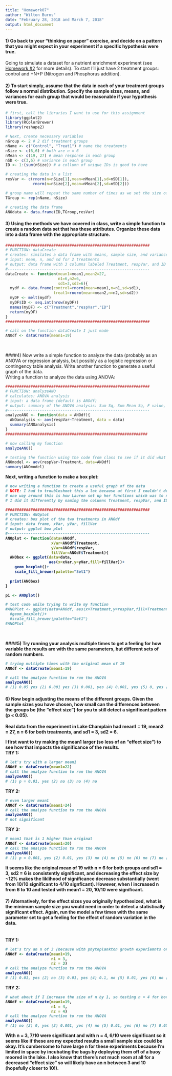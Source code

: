 ```yaml
---
title: "Homework07"
author: "Wilton Burns"
date: "February 28, 2018 and March 7, 2018"
output: html_document
---
```


#### 1) Go back to your “thinking on paper” exercise, and decide on a pattern that you might expect in your experiment if a specific hypothesis were true.
Going to simulate a dataset for a nutrient enrichment experiment (see [Homework #2](Homework02.html) for more details). To start I'll just have 2 treatment groups: control and +N+P (Nitrogen and Phosphorus addition). 
<br/> 

#### 2) To start simply, assume that the data in each of your treatment groups follow a normal distribution. Specify the sample sizes, means, and variances for each group that would be reasonable if your hypothesis were true.
```r

# first, call the libraries I want to use for this assignment
library(ggplot2)
library(RColorBrewer)
library(reshape2)

# Next, create necessary variables
nGroup <- 2 # 2 dif treatment groups
nName <- c("Control", "Treat1") # name the treatments 
nSize <- c(6,6) # both are n = 6
nMean <- c(19, 27) # mean response in each group
nSD <- c(3,6) # variance in each group
ID <- 1:(sum(nSize)) # a collumn of unique IDs is good to have

# creating the data in a list 
resVar <- c(rnorm(n=nSize[1],mean=nMean[1],sd=nSD[1]),
            rnorm(n=nSize[2],mean=nMean[2],sd=nSD[2]))

# group name will repeat the same number of times as we set the size of each group aka 6 Controls and 6 Treat1 
TGroup <- rep(nName, nSize)

# creating the data frame 
ANOdata <- data.frame(ID,TGroup,resVar)
```

#### 3) Using the methods we have covered in class, write a simple function to create a random data set that has these attributes. Organize these data into a data frame with the appropriate structure.

```r
###############################################################
# FUNCTION: dataCreate
# creates: similates a data frame with means, sample size, and variances that I set 
# input: mean, n, and sd for 2 treatments 
# output: data frame with 3 columns labeled Treatment, respVar, and ID 
#--------------------------------------------------------------
dataCreate <- function(mean1=mean1,mean2=27,
                       n1=6,n2=6,
                       sd1=3,sd2=6){
  mydf <- data.frame(control=rnorm(mean=mean1,n=n1,sd=sd1),
                     treat1=rnorm(mean=mean2,n=n2,sd=sd2))
  myDF <- melt(mydf)
  myDF$ID <- seq.int(nrow(myDF))
  names(myDF) <- c("Treatment","respVar","ID")
  return(myDF)
}
###############################################################

# call on the function dataCreate I just made
ANOdf <- dataCreate(mean1=19)

```

<br/>

####4) Now write a simple function to analyze the data (probably as an ANOVA or regression analysis, but possibly as a logistic regression or contingency table analysis. Write another function to generate a useful graph of the data.
<br/>
Writing a function to analyze the data using ANOVA:
```r
###############################################################
# FUNCTION: analyzeANO
# calculates: ANOVA analysis 
# input: a data frame (default is ANOdf) 
# output: summary of the ANOVA analysis: Sum Sq, Sum Mean Sq, F value, and p value
#--------------------------------------------------------------
analyzeANO <- function(data = ANOdf){
  ANOanalysis <- aov(respVar~Treatment, data = data)
  summary(ANOanalysis)
}
##############################################################

# now calling my function
analyzeANO()

# testing the function using the code from class to see if it did what I wanted 
ANOmodel <- aov(respVar~Treatment, data=ANOdf)
summary(ANOmodel) 
```
<b/>
Next, writing a function to make a box plot: 
```r
# now writing a function to create a useful graph of the data 
# NOTE: I had to troubleshoot this a lot because at first I couldn't do the function without specifying that each variable after data=ANOdf was a column in the data frame ANOdf
# one way around this is how Lauren set up her functions which was to not name the columns in her first function and then for each sequential function the first time of code after setting up which dataframe to use was to name the columns
# I did it differently by naming the columns Treatment, respVar, and ID from the beginning function and there was no problem in the analyzeANO function because the only variable to call on was the data frame ANOdf, but I ran into issues with my plot function because xVar,yVar, and fillVar are at the beginning of the function and it didn't know that I wanted to use ANOdf yet. The simple workaround was to call each column for each variable with the '$"

###############################################################
# FUNCTION: ANOplot
# creates: box plot of the two treatments in ANOdf
# input: data frame, xVar, yVar, fillVar  
# output: ggplot box plot  
#--------------------------------------------------------------
ANOplot <- function(data=ANOdf, 
                    xVar=ANOdf$Treatment, 
                    yVar=ANOdf$respVar, 
                    fillVar=ANOdf$Treatment){
  ANObox <- ggplot(data=data, 
                   aes(x=xVar,y=yVar,fill=fillVar))+
    geom_boxplot()+
    scale_fill_brewer(palette="Set1")
    
  print(ANObox)
}

p1 <- ANOplot()

# test code while trying to write my function 
#ANOPlot <- ggplot(data=ANOdf, aes(x=Treatment,y=respVar,fill=Treatment))+
  #geom_boxplot()+
  #scale_fill_brewer(palette="Set1")
#ANOPlot
```
<br/>

####5) Try running your analysis multiple times to get a feeling for how variable the results are with the same parameters, but different sets of random numbers.

```r
# trying multiple times with the original mean of 19 
ANOdf <- dataCreate(mean1=19)

# call the analyze function to run the ANOVA
analyzeANO()
# (1) 0.05 yes (2) 0.001 yes (3) 0.001, yes (4) 0.001, yes (5) 0, yes (6) 0.01, yes (7) 0.01, yes (8) 0.01, yes (9) 0.001, yes (10) 0, yes 

```

#### 6) Now begin adjusting the means of the different groups. Given the sample sizes you have chosen, how small can the differences between the groups be (the “effect size”) for you to still detect a significant pattern (p < 0.05).
**Real data from the experiment in Lake Champlain had mean1 = 19, mean2 = 27, n = 6 for both treatments, and sd1 = 3, sd2 = 6.**
<br/>

I first want to try making the mean1 larger (so less of an "effect size") to see how that impacts the significance of the results. 
<br/> 
**TRY 1:** 
```r
# let's try with a larger mean1 
ANOdf <- dataCreate(mean1=22)
# call the analyze function to run the ANOVA
analyzeANO()
# (1) p = 0.01, yes (2) no (3) no (4) no 
```
**TRY 2:** 
```r
# even larger mean1
ANOdf <- dataCreate(mean1=24)
# call the analyze function to run the ANOVA
analyzeANO()
# not significant 
```
**TRY 3:**
```r
# mean1 that is 1 higher than original 
ANOdf <- dataCreate(mean1=20)
# call the analyze function to run the ANOVA
analyzeANO()
# (1) p = 0.001, yes (2) 0.01, yes (3) no (4) no (5) no (6) no (7) no (8) yes (9) yes (10) no
```
It seems like the original mean of 19 with n = 6 for both groups and sd1 = 3, sd2 = 6 is consistently significant, and decreasing the effect size by ~12% makes the liklihood of significance decrease substantially (went from 10/10 significant to 4/10 signficant). However, when I increased n from 6 to 10 and tested with mean1 = 20, 10/10 were significant. 
<br/>

#### 7) Alternatively, for the effect sizes you originally hypothesized, what is the minimum sample size you would need in order to detect a statistically significant effect. Again, run the model a few times with the same parameter set to get a feeling for the effect of random variation in the data.
<br/>
**TRY 1:** 
```r
# let's try an n of 3 (because with phytoplankton growth experiemnts only triplicates are often used) 
ANOdf <- dataCreate(mean1=19, 
                    n1 = 3, 
                    n2 = 3)
# call the analyze function to run the ANOVA
analyzeANO()
# (1) 0.01, yes (2) no (3) 0.01, yes (4) 0.1, no (5) 0.01, yes (6) no (7) 0.001, yes (8) 0.001, yes (9) 0.05, yes (10) 0.001, yes
```
**TRY 2:** 
```r
# what about if I increase the size of n by 1, so testing n = 4 for both groups? 
ANOdf <- dataCreate(mean1=19, 
                    n1 = 4, 
                    n2 = 4)
# call the analyze function to run the ANOVA
analyzeANO()
# (1) no (2) 0, yes (3) 0.001, yes (4) no (5) 0.01, yes (6) no (7) 0.05, yes (8) no (9) 0.01, yes (10) 0.001, yes 

```
With n = 3, 7/10 were significant and with n = 4, 6/10 were significant so it seems like if these are my expected results a small sample size could be okay. It's cumbersome to have large n for these experiments because I'm limited in space by incubating the bags by deploying them off of a buoy moored in the lake. I also know that there's not much room at all for a decreased "effect size" so will likely have an n between 3 and 10 (hopefully closer to 10!). 

